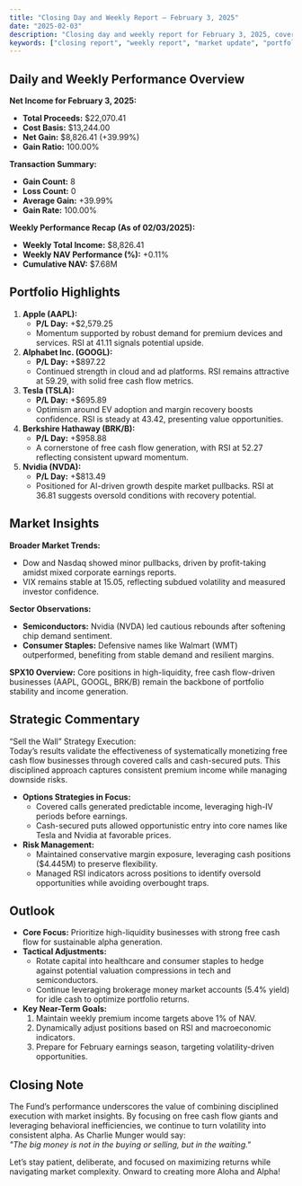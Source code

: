 ```yaml
---
title: "Closing Day and Weekly Report – February 3, 2025"
date: "2025-02-03"
description: "Closing day and weekly report for February 3, 2025, covering performance overview, transaction summary, and portfolio highlights."
keywords: ["closing report", "weekly report", "market update", "portfolio performance"]
---
```


## Daily and Weekly Performance Overview

**Net Income for February 3, 2025:**
- **Total Proceeds:** $22,070.41  
- **Cost Basis:** $13,244.00  
- **Net Gain:** $8,826.41 (+39.99%)  
- **Gain Ratio:** 100.00%

**Transaction Summary:**
- **Gain Count:** 8  
- **Loss Count:** 0  
- **Average Gain:** +39.99%  
- **Gain Rate:** 100.00%

**Weekly Performance Recap (As of 02/03/2025):**
- **Weekly Total Income:** $8,826.41  
- **Weekly NAV Performance (%):** +0.11%  
- **Cumulative NAV:** $7.68M

## Portfolio Highlights

1. **Apple (AAPL):**  
   - **P/L Day:** +$2,579.25  
   - Momentum supported by robust demand for premium devices and services. RSI at 41.11 signals potential upside.
2. **Alphabet Inc. (GOOGL):**  
   - **P/L Day:** +$897.22  
   - Continued strength in cloud and ad platforms. RSI remains attractive at 59.29, with solid free cash flow metrics.
3. **Tesla (TSLA):**  
   - **P/L Day:** +$695.89  
   - Optimism around EV adoption and margin recovery boosts confidence. RSI is steady at 43.42, presenting value opportunities.
4. **Berkshire Hathaway (BRK/B):**  
   - **P/L Day:** +$958.88  
   - A cornerstone of free cash flow generation, with RSI at 52.27 reflecting consistent upward momentum.
5. **Nvidia (NVDA):**  
   - **P/L Day:** +$813.49  
   - Positioned for AI-driven growth despite market pullbacks. RSI at 36.81 suggests oversold conditions with recovery potential.

## Market Insights

**Broader Market Trends:**
- Dow and Nasdaq showed minor pullbacks, driven by profit-taking amidst mixed corporate earnings reports.
- VIX remains stable at 15.05, reflecting subdued volatility and measured investor confidence.

**Sector Observations:**
- **Semiconductors:** Nvidia (NVDA) led cautious rebounds after softening chip demand sentiment.
- **Consumer Staples:** Defensive names like Walmart (WMT) outperformed, benefiting from stable demand and resilient margins.

**SPX10 Overview:**
Core positions in high-liquidity, free cash flow-driven businesses (AAPL, GOOGL, BRK/B) remain the backbone of portfolio stability and income generation.

## Strategic Commentary

“Sell the Wall” Strategy Execution:  
Today’s results validate the effectiveness of systematically monetizing free cash flow businesses through covered calls and cash-secured puts. This disciplined approach captures consistent premium income while managing downside risks.

- **Options Strategies in Focus:**
  - Covered calls generated predictable income, leveraging high-IV periods before earnings.
  - Cash-secured puts allowed opportunistic entry into core names like Tesla and Nvidia at favorable prices.
- **Risk Management:**
  - Maintained conservative margin exposure, leveraging cash positions ($4.445M) to preserve flexibility.
  - Managed RSI indicators across positions to identify oversold opportunities while avoiding overbought traps.

## Outlook

- **Core Focus:** Prioritize high-liquidity businesses with strong free cash flow for sustainable alpha generation.
- **Tactical Adjustments:**
  - Rotate capital into healthcare and consumer staples to hedge against potential valuation compressions in tech and semiconductors.
  - Continue leveraging brokerage money market accounts (5.4% yield) for idle cash to optimize portfolio returns.
- **Key Near-Term Goals:**
  1. Maintain weekly premium income targets above 1% of NAV.
  2. Dynamically adjust positions based on RSI and macroeconomic indicators.
  3. Prepare for February earnings season, targeting volatility-driven opportunities.

## Closing Note

The Fund’s performance underscores the value of combining disciplined execution with market insights. By focusing on free cash flow giants and leveraging behavioral inefficiencies, we continue to turn volatility into consistent alpha. As Charlie Munger would say:  
*"The big money is not in the buying or selling, but in the waiting."*

Let’s stay patient, deliberate, and focused on maximizing returns while navigating market complexity. Onward to creating more Aloha and Alpha!
